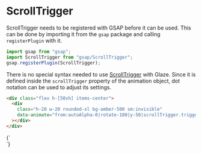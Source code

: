
# ScrollTrigger

ScrollTrigger needs to be registered with GSAP before it can be used. This can
be done by importing it from the `gsap` package and calling `registerPlugin`
with it.

```js
import gsap from "gsap";
import ScrollTrigger from "gsap/ScrollTrigger";
gsap.registerPlugin(ScrollTrigger);
```

There is no special syntax needed to use
[ScrollTrigger](https://gsap.com/docs/v3/Plugins/ScrollTrigger/) with Glaze.
Since it is defined inside the `scrollTrigger` property of the animation object,
dot notation can be used to adjust its settings.

```html copy
<div class="flex h-[50vh] items-center">
  <div
    class="h-20 w-20 rounded-xl bg-amber-500 sm:invisible"
    data-animate="from:autoAlpha-0|rotate-180|y-50|scrollTrigger.trigger-[&]|boxShadow-[0_0_100px_20px_orange]|scrollTrigger.scrub-true|scrollTrigger.start-[top_center]|scrollTrigger.end-[-=200]"
  ></div>
</div>
```

<Example>
  {`
<div class="flex h-[50vh] items-center">
  <div
    class="h-20 w-20 rounded-xl bg-amber-500 sm:invisible"
    data-animate="from:autoAlpha-0|rotate-180|y-50|scrollTrigger.trigger-[&]|boxShadow-[0_0_100px_20px_orange]|scrollTrigger.scrub-true|scrollTrigger.start-[top_center]|scrollTrigger.end-[-=200]"
  ></div>
</div>
`}
</Example>

<div className="h-screen" />
